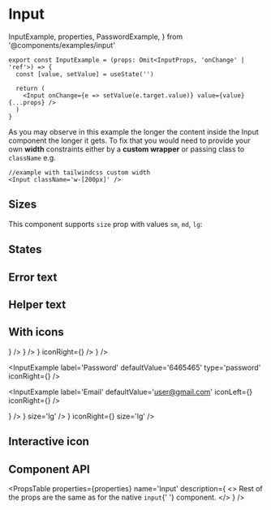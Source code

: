 # Input

  InputExample,
  properties,
  PasswordExample,
} from '@components/examples/input'

```tsx copy
export const InputExample = (props: Omit<InputProps, 'onChange' | 'ref'>) => {
  const [value, setValue] = useState('')

  return (
    <Input onChange={e => setValue(e.target.value)} value={value} {...props} />
  )
}
```

<Container>
  <InputExample label='Input' debug />
</Container>

As you may observe in this example the longer the content inside the Input component
the longer it gets. To fix that you would need to provide your own **width** constraints
either by a **custom wrapper** or passing class to `className` e.g.

```tsx copy
//example with tailwindcss custom width
<Input className='w-[200px]' />
```

## Sizes

This component supports `size` prop with values `sm`, `md`, `lg`:

<UnfoldVariants
  component={InputExample}
  variants={ELEMENT_SIZES}
  prop='size'
  nameProp='label'
/>

## States

<Container variant='column'>
  <InputExample disabled label='Disabled' />
  <InputExample required label='Required' />
  <InputExample readOnly label='Read only' value="I'm read only" />
  <InputExample loading label='Loading' value='Loading' />
</Container>

## Error text

<Container>
  <InputExample
    error='This field is required'
    label='Error'
    value=''
    required
  />
</Container>

## Helper text

<Container>
  <InputExample
    helperText='This field is required'
    label='With helper text'
    value='Hello world'
  />
</Container>

## With icons

<Container>
  <InputExample
    label='Email'
    defaultValue='user@gmail.com'
    size='sm'
    iconLeft={<Icon path={mdiAccountOutline} size={1} />}
  />
  <InputExample
    label='Password'
    defaultValue='6465465'
    type='password'
    size='sm'
    iconRight={<Icon path={mdiKeyVariant} size={1} />}
  />
  <InputExample
    label='Email'
    size='sm'
    defaultValue='user@gmail.com'
    iconLeft={<Icon path={mdiAccountOutline} size={1} />}
    iconRight={<Icon path={mdiHelpCircle} size={1} />}
  />
</Container>
<Container>
  <InputExample
    label='Email'
    defaultValue='user@gmail.com'
    iconLeft={<Icon path={mdiAccountOutline} size={1} />}
/>

<InputExample
  label='Password'
  defaultValue='6465465'
  type='password'
  iconRight={<Icon path={mdiKeyVariant} size={1} />}
/>

<InputExample
  label='Email'
  defaultValue='user@gmail.com'
  iconLeft={<Icon path={mdiAccountOutline} size={1} />}
  iconRight={<Icon path={mdiHelpCircle} size={1} />}
/>

</Container>
<Container>
  <InputExample
    label='Email'
    size='lg'
    defaultValue='user@gmail.com'
    iconLeft={<Icon path={mdiAccountOutline} size={1} />}
  />
  <InputExample
    label='Password'
    defaultValue='6465465'
    type='password'
    iconRight={<Icon path={mdiKeyVariant} size={1} />}
    size='lg'
  />
  <InputExample
    label='Email'
    defaultValue='user@gmail.com'
    iconLeft={<Icon path={mdiAccountOutline} size={1} />}
    iconRight={<Icon path={mdiHelpCircle} size={1} />}
    size='lg'
  />
</Container>

## Interactive icon

<Container>
  <PasswordExample
    label='Password'
    helperText='You can toggle my visibility'
    value='this-is-my-password'
  />
</Container>

## Component API

<PropsTable
  properties={properties}
  name='Input'
  description={
    <>
      Rest of the props are the same as for the native <code>input</code>{' '}
      component.
    </>
  }
/>
